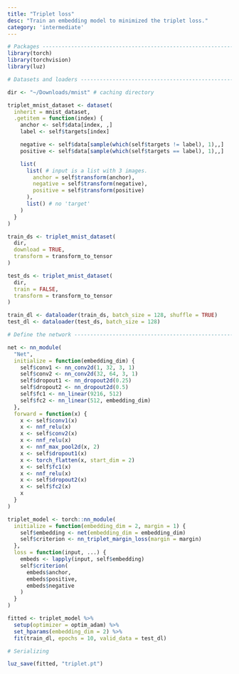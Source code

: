 ```yaml
---
title: "Triplet loss"
desc: "Train an embedding model to minimized the triplet loss."
category: 'intermediate'
---
```


```r
# Packages ----------------------------------------------------------------
library(torch)
library(torchvision)
library(luz)

# Datasets and loaders ----------------------------------------------------

dir <- "~/Downloads/mnist" # caching directory

triplet_mnist_dataset <- dataset(
  inherit = mnist_dataset,
  .getitem = function(index) {
    anchor <- self$data[index, ,]
    label <- self$targets[index]

    negative <- self$data[sample(which(self$targets != label), 1),,]
    positive <- self$data[sample(which(self$targets == label), 1),,]

    list(
      list( # input is a list with 3 images.
        anchor = self$transform(anchor),
        negative = self$transform(negative),
        positive = self$transform(positive)
      ),
      list() # no 'target'
    )
  }
)

train_ds <- triplet_mnist_dataset(
  dir,
  download = TRUE,
  transform = transform_to_tensor
)

test_ds <- triplet_mnist_dataset(
  dir,
  train = FALSE,
  transform = transform_to_tensor
)

train_dl <- dataloader(train_ds, batch_size = 128, shuffle = TRUE)
test_dl <- dataloader(test_ds, batch_size = 128)

# Define the network ------------------------------------------------------

net <- nn_module(
  "Net",
  initialize = function(embedding_dim) {
    self$conv1 <- nn_conv2d(1, 32, 3, 1)
    self$conv2 <- nn_conv2d(32, 64, 3, 1)
    self$dropout1 <- nn_dropout2d(0.25)
    self$dropout2 <- nn_dropout2d(0.5)
    self$fc1 <- nn_linear(9216, 512)
    self$fc2 <- nn_linear(512, embedding_dim)
  },
  forward = function(x) {
    x <- self$conv1(x)
    x <- nnf_relu(x)
    x <- self$conv2(x)
    x <- nnf_relu(x)
    x <- nnf_max_pool2d(x, 2)
    x <- self$dropout1(x)
    x <- torch_flatten(x, start_dim = 2)
    x <- self$fc1(x)
    x <- nnf_relu(x)
    x <- self$dropout2(x)
    x <- self$fc2(x)
    x
  }
)

triplet_model <- torch::nn_module(
  initialize = function(embedding_dim = 2, margin = 1) {
    self$embedding <- net(embedding_dim = embedding_dim)
    self$criterion <- nn_triplet_margin_loss(margin = margin)
  },
  loss = function(input, ...) {
    embeds <- lapply(input, self$embedding)
    self$criterion(
      embeds$anchor,
      embeds$positive,
      embeds$negative
    )
  }
)

fitted <- triplet_model %>%
  setup(optimizer = optim_adam) %>%
  set_hparams(embedding_dim = 2) %>%
  fit(train_dl, epochs = 10, valid_data = test_dl)

# Serializing

luz_save(fitted, "triplet.pt")

```

